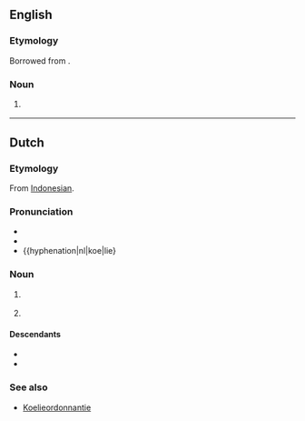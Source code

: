 ==English==

===Etymology===
Borrowed from {{bor|en|af|koelie}}.

===Noun===
{{en-noun}}

# {{lb|en|South Africa}} {{alternative spelling of|en|coolie}}

----

==Dutch==

===Etymology===
From [[w:Bahasa Indonesia|Indonesian]]. {{rfv-etym|nl}}

===Pronunciation===
* {{IPA|nl|/ˈku.li/}}
* {{audio|nl|Nl-koelie.ogg|Audio}}
* {{hyphenation|nl|koe|lie}

===Noun===
{{nl-noun|m|-s|koelietje}}

# {{lb|nl|historical}} {{l|en|coolie}} {{gloss|Asian manual worker}} {{defdate|from 17th c.}}
# {{lb|nl|pejorative|offensive}} {{l|en|coolie}} {{gloss|person of Indian or Indonesian background}}

====Descendants====
* {{desc|af|koelie}}
* {{desc|srn|kuli|bor=1}}

===See also===
* [[w:nl:Koelie#Koelieordonnantie|Koelieordonnantie]]